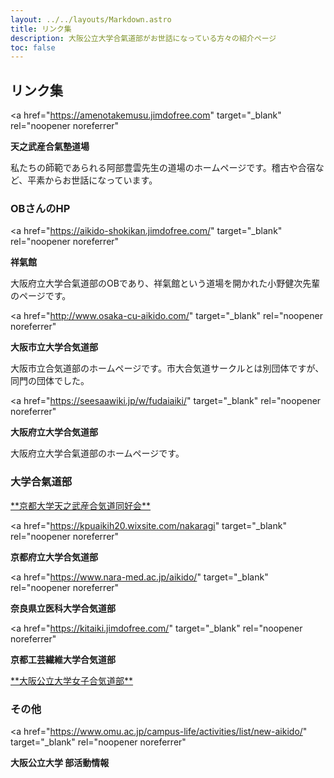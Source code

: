 ```yaml
---
layout: ../../layouts/Markdown.astro
title: リンク集
description: 大阪公立大学合氣道部がお世話になっている方々の紹介ページ
toc: false
---
```


## リンク集

<a
  href="https://amenotakemusu.jimdofree.com"
  target="_blank"
  rel="noopener noreferrer"
>
  **天之武産合氣塾道場**
</a>

私たちの師範であられる阿部豊雲先生の道場のホームページです。稽古や合宿など、平素からお世話になっています。

### **OBさんのHP**

<a
  href="https://aikido-shokikan.jimdofree.com/"
  target="_blank"
  rel="noopener noreferrer"
>
  **祥氣館**
</a>

大阪府立大学合氣道部のOBであり、祥氣館という道場を開かれた小野健次先輩のページです。

<a
  href="http://www.osaka-cu-aikido.com/"
  target="_blank"
  rel="noopener noreferrer"
>
  **大阪市立大学合気道部**
</a>

大阪市立合気道部のホームページです。市大合気道サークルとは別団体ですが、同門の団体でした。

<a
  href="https://seesaawiki.jp/w/fudaiaiki/"
  target="_blank"
  rel="noopener noreferrer"
>
  **大阪府立大学合気道部**
</a>

大阪府立大学合氣道部のホームページです。

### **大学合氣道部**

<a href="http://www.aitu-shin.net/" target="_blank" rel="noopener noreferrer">
  **京都大学天之武産合気道同好会**
</a>

<a
  href="https://kpuaikih20.wixsite.com/nakaragi"
  target="_blank"
  rel="noopener noreferrer"
>
  **京都府立大学合気道部**
</a>

<a
  href="https://www.nara-med.ac.jp/aikido/"
  target="_blank"
  rel="noopener noreferrer"
>
  **奈良県立医科大学合気道部**
</a>

<a
  href="https://kitaiki.jimdofree.com/"
  target="_blank"
  rel="noopener noreferrer"
>
  **京都工芸繊維大学合気道部**
</a>

<a href="https://x.com/joshiaiki" target="_blank" rel="noopener noreferrer">
  **大阪公立大学女子合気道部**
</a>

### その他

<a
  href="https://www.omu.ac.jp/campus-life/activities/list/new-aikido/"
  target="_blank"
  rel="noopener noreferrer"
>
  **大阪公立大学 部活動情報**
</a>
